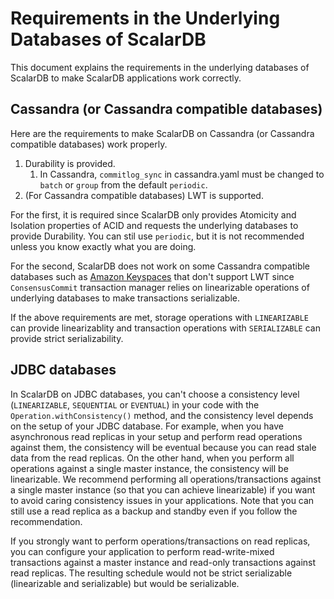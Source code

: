 # Requirements in the Underlying Databases of ScalarDB

This document explains the requirements in the underlying databases of ScalarDB to make ScalarDB applications work correctly.

## Cassandra (or Cassandra compatible databases)

Here are the requirements to make ScalarDB on Cassandra (or Cassandra compatible databases) work properly.

1. Durability is provided.
   1. In Cassandra, `commitlog_sync` in cassandra.yaml must be changed to `batch` or `group` from the default `periodic`.
2. (For Cassandra compatible databases) LWT is supported.

For the first, it is required since ScalarDB only provides Atomicity and Isolation properties of ACID and requests the underlying databases to provide Durability.
You can stil use `periodic`, but it is not recommended unless you know exactly what you are doing.

For the second, ScalarDB does not work on some Cassandra compatible databases such as [Amazon Keyspaces](https://aws.amazon.com/keyspaces/) that don't support LWT since `ConsensusCommit` transaction manager relies on linearizable operations of underlying databases to make transactions serializable. 

If the above requirements are met, storage operations with `LINEARIZABLE` can provide linearizablity and transaction operations with `SERIALIZABLE` can provide strict serializability.

## JDBC databases

In ScalarDB on JDBC databases, you can't choose a consistency level (`LINEARIZABLE`, `SEQUENTIAL` or `EVENTUAL`) in your code with the `Operation.withConsistency()` method, and the consistency level depends on the setup of your JDBC database.
For example, when you have asynchronous read replicas in your setup and perform read operations against them, the consistency will be eventual because you can read stale data from the read replicas.
On the other hand, when you perform all operations against a single master instance, the consistency will be linearizable.
We recommend performing all operations/transactions against a single master instance (so that you can achieve linearizable) if you want to avoid caring consistency issues in your applications. Note that you can still use a read replica as a backup and standby even if you follow the recommendation.

If you strongly want to perform operations/transactions on read replicas, you can configure your application to perform read-write-mixed transactions against a master instance and read-only transactions against read replicas.
The resulting schedule would not be strict serializable (linearizable and serializable) but would be serializable.
